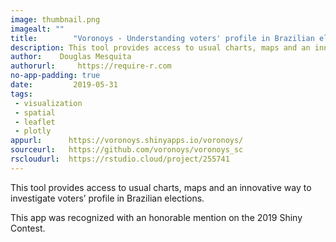```yaml
---
image: thumbnail.png
imagealt: ""
title:        "Voronoys - Understanding voters' profile in Brazilian elections"
description: This tool provides access to usual charts, maps and an innovative way to investigate voters' profile in Brazilian elections.
author:    Douglas Mesquita
authorurl:     https://require-r.com
no-app-padding: true
date:         2019-05-31
tags:         
 - visualization
 - spatial
 - leaflet
 - plotly
appurl:      https://voronoys.shinyapps.io/voronoys/
sourceurl:   https://github.com/voronoys/voronoys_sc
rscloudurl:  https://rstudio.cloud/project/255741
---
```


This tool provides access to usual charts, maps and an innovative way to investigate voters' profile in Brazilian elections.
  
This app was recognized with an honorable mention on the 2019 Shiny Contest.